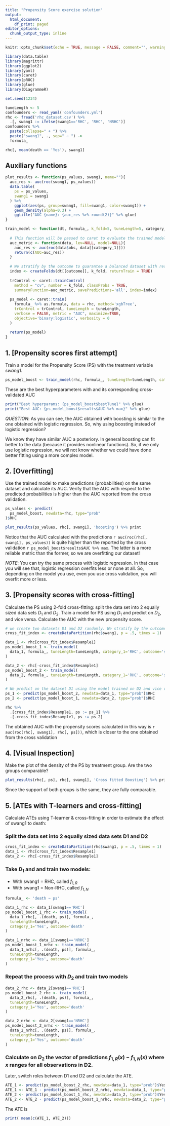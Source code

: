 ```yaml
---
title: "Propensity Score exercise solution"
output:
  html_document:
    df_print: paged
editor_options:
  chunk_output_type: inline
---
```


```r
knitr::opts_chunk$set(echo = TRUE, message = FALSE, comment="", warning = FALSE)
```


```r
library(data.table)
library(magrittr)
library(ggplot2)
library(yaml)
library(caret)
library(pROC)
library(glue)
library(DiagrammeR)

set.seed(1234)
```


```r
tuneLength <- 5
confounders <- read_yaml('confounders.yml')
rhc <- fread('rhc_dataset.csv') %>% 
  .[, swang1 := ifelse(swang1=='RHC', 'RHC', 'NRHC')]
confounders %>% 
  paste(collapse=" + ") %>% 
  paste("swang1", ., sep=" ~ ") ->
  formula_
```

```r
rhc[, mean(death == 'Yes'), swang1]
```

## Auxiliary functions

```r
plot_results <- function(ps_values, swang1, name=""){
  auc_res <- auc(roc(swang1, ps_values))
  data.table(
    ps = ps_values, 
    swang1 = swang1
  ) %>% 
    ggplot(aes(ps, group=swang1, fill=swang1, color=swang1)) +
    geom_density(alpha=0.3) +
    ggtitle("AUC {name}: {auc_res %>% round(2)}" %>% glue)
}
```


```r
train_model <- function(dt, formula_, k_fold=5, tuneLength=5, category_1, outcome){
  
  # This function will be passed to caret to evaluate the trained models
  auc_metric <- function(data, lev=NULL, model=NULL){
    auc_res <- auc(roc(data$obs, data[[category_1]]))
    return(c(AUC=auc_res))
  }
  
  # We stratify by the outcome to guarantee a balanced dataset with respect the outcome
  index <- createFolds(dt[[outcome]], k_fold, returnTrain = TRUE)
  
  trControl <- caret::trainControl(
    method = "cv", number = k_fold, classProbs = TRUE, 
    summaryFunction=auc_metric, savePredictions='all', index=index)
  
  ps_model <- caret::train(
    formula_ %>% as.formula, data = rhc, method='xgbTree', 
    trControl = trControl, tuneLength = tuneLength, 
    verbose = FALSE, metric = "AUC", maximize=TRUE, 
    objective='binary:logistic', verbosity = 0
  )
  
  return(ps_model)
}
```

## 1. [Propensity scores first attempt]

Train a model for the Propensity Score (PS) with the treatment variable _swang1_.

```r
ps_model_boost <- train_model(rhc, formula_, tuneLength=tuneLength, category_1='RHC', outcome='swang1')
```

These are the best hyperparameters with and its corresponding cross-validated AUC

```r
print("Best hyperparams: {ps_model_boost$bestTune}" %>% glue)
print("Best AUC: {ps_model_boost$results$AUC %>% max}" %>% glue)
```

*QUESTION*: As you can see, the AUC obtained with boosting is similar to the one obtained with logistic regression. So, why using boosting instead of logistic regression?

We know they have similar AUC a posteriory. In general boosting can fit better to the data (because it provides nonlinear functions). So, if we only use logistic regression, we will not know whether we could have done better fitting using a more complex model.


## 2. [Overfitting]

Use the trained model to make predictions (probabilities) on the same dataset and calculate its AUC. Verify that the AUC with respect to the predicted probabilities is higher than the AUC reported from the cross validation.

```r
ps_values <- predict(
  ps_model_boost, newdata=rhc, type="prob"
)$RHC

plot_results(ps_values, rhc[, swang1], 'boosting') %>% print
```

Notice that the AUC calculated with the predictions `r auc(roc(rhc[, swang1], ps_values))` is quite higher than the reported by the cross validation `r ps_model_boost$results$AUC %>% max`. The latter is a more reliable metric than the former, so we are overfitting our dataset!

*NOTE*: You can try the same process with logistic regression. In that case you will see that, logistic regression overfits less or none at all. So, depending on the model you use, even you use cross validation, you will overfit more or less. 

## 3. [Propensity scores with cross-fitting]

Calculate the PS using 2-fold cross-fitting: split the data set into 2 equally sized data sets $D_1$ and $D_2$. Train a model for PS using $D_1$ and predict on $D_2$, and vice versa. Calculate the AUC with the new propensity score.

```r
# we create two datasets D1 and D2 randomly. We stratify by the outcome swang1 to guarantee a balanced dataset with respect the outcome
cross_fit_index <- createDataPartition(rhc$swang1, p = .5, times = 1)

data_1 <- rhc[cross_fit_index$Resample1]
ps_model_boost_1 <- train_model(
  data_1, formula_, tuneLength=tuneLength, category_1='RHC', outcome='swang1'
)

data_2 <- rhc[-cross_fit_index$Resample1]
ps_model_boost_2 <- train_model(
  data_2, formula_, tuneLength=tuneLength, category_1='RHC', outcome='swang1'
)

# We predict on the dataset D1 using the model trained on D2 and vice versa
ps_1 <- predict(ps_model_boost_2, newdata=data_1, type="prob")$RHC
ps_2 <- predict(ps_model_boost_1, newdata=data_2, type="prob")$RHC

rhc %>% 
  .[cross_fit_index$Resample1, ps := ps_1] %>% 
  .[-cross_fit_index$Resample1, ps := ps_2]
```

The obtained AUC with the propensity scores calculated in this way is `r auc(roc(rhc[, swang1], rhc[, ps]))`, which is closer to the one obtained from the cross validation

## 4. [Visual Inspection] 

Make the plot of the density of the PS by treatment group. Are the two groups comparable? 

```r
plot_results(rhc[, ps], rhc[, swang1], 'Cross fitted Boosting') %>% print
```

Since the support of both groups is the same, they are fully comparable.

## 5. [ATEs with T-learners and cross-fitting]

Calculate ATEs using T-learner & cross-fitting in order to estimate the effect of swang1 to death:

### Split the data set into 2 equally sized data sets D1 and D2

```r
cross_fit_index <- createDataPartition(rhc$swang1, p = .5, times = 1)
data_1 <- rhc[cross_fit_index$Resample1]
data_2 <- rhc[-cross_fit_index$Resample1]
```


### Take $D_1$ and and train two models:

- With swang1 = RHC, called $f_{1,R}$
- With swang1 = Non-RHC, called $f_{1,N}$

```r
formula_ <- 'death ~ ps'

data_1_rhc <- data_1[swang1=='RHC']
ps_model_boost_1_rhc <- train_model(
  data_1_rhc[, .(death, ps)], formula_,
  tuneLength=tuneLength, 
  category_1='Yes', outcome='death'
)

data_1_nrhc <- data_1[swang1=='NRHC']
ps_model_boost_1_nrhc <- train_model(
  data_1_nrhc[, .(death, ps)], formula_,
  tuneLength=tuneLength, 
  category_1='Yes', outcome='death'
)
```

### Repeat the process with $D_2$ and train two models


```r
data_2_rhc <- data_2[swang1=='RHC']
ps_model_boost_2_rhc <- train_model(
  data_2_rhc[, .(death, ps)], formula_,
  tuneLength=tuneLength, 
  category_1='Yes', outcome='death'
)

data_2_nrhc <- data_2[swang1=='NRHC']
ps_model_boost_2_nrhc <- train_model(
  data_2_nrhc[, .(death, ps)], formula_,
  tuneLength=tuneLength, 
  category_1='Yes', outcome='death'
)
```

### Calculate on $D_2$ the vector of predictions $f_{1,R}(x) - f_{1,N}(x)$ where $x$ ranges for all observations in D2.

Later, switch roles between D1 and D2 and calculate the ATE.

```r
ATE_1 <- predict(ps_model_boost_2_rhc, newdata=data_1, type="prob")$Yes
ATE_1 <- ATE_1 - predict(ps_model_boost_2_nrhc, newdata=data_1, type="prob")$Yes
ATE_2 <- predict(ps_model_boost_1_rhc, newdata=data_2, type="prob")$Yes
ATE_2 <- ATE_2 - predict(ps_model_boost_1_nrhc, newdata=data_2, type="prob")$Yes
```

The ATE is
```r
print( mean(c(ATE_1, ATE_2)))
```

